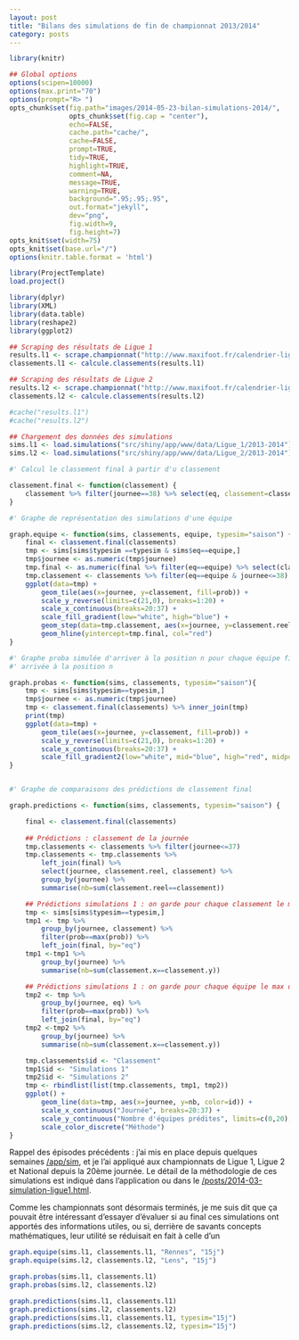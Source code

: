 ```yaml
---
layout: post
title: "Bilans des simulations de fin de championnat 2013/2014"
category: posts
--- 
```



```r
library(knitr)

## Global options
options(scipen=10000)
options(max.print="70")
options(prompt="R> ")
opts_chunk$set(fig.path="images/2014-05-23-bilan-simulations-2014/",
               opts_chunk$set(fig.cap = "center"),
               echo=FALSE,
               cache.path="cache/",
               cache=FALSE,
               prompt=TRUE,
               tidy=TRUE,
               highlight=TRUE,
               comment=NA,
               message=TRUE,
               warning=TRUE,
               background=".95;.95;.95",
               out.format="jekyll",
               dev="png",
               fig.width=9,
               fig.height=7)
opts_knit$set(width=75)
opts_knit$set(base.url="/")
options(knitr.table.format = 'html')

```

```r
library(ProjectTemplate)
load.project()

library(dplyr)
library(XML)
library(data.table)
library(reshape2)
library(ggplot2)

```


```r

## Scraping des résultats de Ligue 1
results.l1 <- scrape.championnat("http://www.maxifoot.fr/calendrier-ligue1.php")
classements.l1 <- calcule.classements(results.l1)

## Scraping des résultats de Ligue 2
results.l2 <- scrape.championnat("http://www.maxifoot.fr/calendrier-ligue2.php")
classements.l2 <- calcule.classements(results.l2)

#cache("results.l1")
#cache("results.l2")

```

```r

## Chargement des données des simulations
sims.l1 <- load.simulations("src/shiny/app/www/data/Ligue_1/2013-2014")
sims.l2 <- load.simulations("src/shiny/app/www/data/Ligue_2/2013-2014")

```

```r

#' Calcul le classement final à partir d'u classement

classement.final <- function(classement) {
    classement %>% filter(journee==38) %>% select(eq, classement=classement.reel)  
}

#' Graphe de représentation des simulations d'une équipe

graph.equipe <- function(sims, classements, equipe, typesim="saison") {
    final <- classement.final(classements)
    tmp <- sims[sims$typesim ==typesim & sims$eq==equipe,]
    tmp$journee <- as.numeric(tmp$journee)
    tmp.final <- as.numeric(final %>% filter(eq==equipe) %>% select(classement))
    tmp.classement <- classements %>% filter(eq==equipe & journee<=38) %>% mutate(journee=journee-0.5)
    ggplot(data=tmp) +
        geom_tile(aes(x=journee, y=classement, fill=prob)) +
        scale_y_reverse(limits=c(21,0), breaks=1:20) +
        scale_x_continuous(breaks=20:37) +
        scale_fill_gradient(low="white", high="blue") +
        geom_step(data=tmp.classement, aes(x=journee, y=classement.reel)) +
        geom_hline(yintercept=tmp.final, col="red")
}

#' Graphe proba simulée d'arriver à la position n pour chaque équipe finalement
#' arrivée à la position n

graph.probas <- function(sims, classements, typesim="saison"){
    tmp <- sims[sims$typesim==typesim,]
    tmp$journee <- as.numeric(tmp$journee)
    tmp <- classement.final(classements) %>% inner_join(tmp)
    print(tmp)
    ggplot(data=tmp) +
        geom_tile(aes(x=journee, y=classement, fill=prob)) +
        scale_y_reverse(limits=c(21,0), breaks=1:20) +
        scale_x_continuous(breaks=20:37) +
        scale_fill_gradient2(low="white", mid="blue", high="red", midpoint=50)
}


#' Graphe de comparaisons des prédictions de classement final

graph.predictions <- function(sims, classements, typesim="saison") {

    final <- classement.final(classements)
    
    ## Prédictions : classement de la journée
    tmp.classements <- classements %>% filter(journee<=37) 
    tmp.classements <- tmp.classements %>%
        left_join(final) %>%
        select(journee, classement.reel, classement) %>%
        group_by(journee) %>%
        summarise(nb=sum(classement.reel==classement))

    ## Prédictions simulations 1 : on garde pour chaque classement le max de prob
    tmp <- sims[sims$typesim==typesim,]
    tmp1 <- tmp %>%
        group_by(journee, classement) %>%
        filter(prob==max(prob)) %>%
        left_join(final, by="eq")
    tmp1 <-tmp1 %>%
        group_by(journee) %>%
        summarise(nb=sum(classement.x==classement.y))

    ## Prédictions simulations 1 : on garde pour chaque équipe le max de prob
    tmp2 <- tmp %>%
        group_by(journee, eq) %>%
        filter(prob==max(prob)) %>%
        left_join(final, by="eq")
    tmp2 <-tmp2 %>%
        group_by(journee) %>%
        summarise(nb=sum(classement.x==classement.y))

    tmp.classements$id <- "Classement"
    tmp1$id <- "Simulations 1"
    tmp2$id <- "Simulations 2"
    tmp <- rbindlist(list(tmp.classements, tmp1, tmp2))
    ggplot() +
        geom_line(data=tmp, aes(x=journee, y=nb, color=id)) +
        scale_x_continuous("Journée", breaks=20:37) +
        scale_y_continuous("Nombre d'équipes prédites", limits=c(0,20), breaks=0:20) +
        scale_color_discrete("Méthode")
}

```

Rappel des épisodes précédents : j'ai mis en place depuis quelques semaines
[/app/sim](un outil permettant de faire des simulations de fins de championnat
de football), et je l'ai appliqué aux championnats de Ligue 1, Ligue 2 et
National depuis la 20ème journée. Le détail de la méthodologie de ces
simulations est indiqué dans l'application ou dans le
[/posts/2014-03-simulation-ligue1.html](billet correspondant).

Comme les championnats sont désormais terminés, je me suis dit que ça pouvait
être intéressant d'essayer d'évaluer si au final ces simulations ont apportés
des informations utiles, ou si, derrière de savants concepts
mathématiques, leur utilité se réduisait en fait à celle d'un 




```r

graph.equipe(sims.l1, classements.l1, "Rennes", "15j")
graph.equipe(sims.l2, classements.l2, "Lens", "15j")

graph.probas(sims.l1, classements.l1)
graph.probas(sims.l2, classements.l2)

graph.predictions(sims.l1, classements.l1)
graph.predictions(sims.l2, classements.l2)
graph.predictions(sims.l1, classements.l1, typesim="15j")
graph.predictions(sims.l2, classements.l2, typesim="15j")

```








